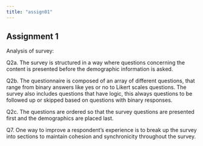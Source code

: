 ---
title: "assign01"
---

## Assignment 1

Analysis of survey:

Q2a. The survey is structured in a way where questions concerning the content is presented before the demographic information is asked.

Q2b. The questionnaire is composed of an array of different questions, that range from binary answers like yes or no to Likert scales questions. The survey also includes questions that have logic, this always questions to be followed up or skipped based on questions with binary responses.

Q2c. The questions are ordered so that the survey questions are presented first and the demographics are placed last.

Q7. One way to improve a respondent's experience is to break up the survey into sections to maintain cohesion and synchronicity throughout the survey.
